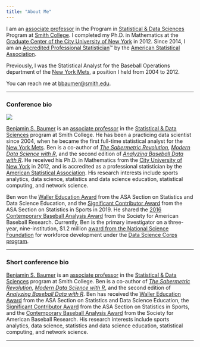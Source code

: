 ```yaml
---
title: "About Me"
---
```


I am an [associate professor](https://www.smith.edu/academics/faculty/ben-baumer) in the Program in [Statistical & Data Sciences](http://www.smith.edu/statistics) Program at [Smith College](http://www.smith.edu). I completed my Ph.D. in Mathematics at the [Graduate Center of the City University of New York](http://gc.cuny.edu) in 2012. Since 2014, I am an [Accredited Professional Statistician](https://www.amstat.org/accreditation/memberlist.cfm)&trade; by the [American Statistical Association](http://www.amstat.org/). 

Previously, I was the Statistical Analyst for the Baseball Operations department of the [New York Mets](http://www.mets.com), a position I held from 2004 to 2012. 

You can reach me at [bbaumer@smith.edu](bbaumer@smith.edu).

---


### Conference bio

::: {.grid}

::: {.g-col-4}

![](gfx/2b1e031.jpg)

:::

::: {.g-col-8}

[Benjamin S. Baumer](http://www.science.smith.edu/~bbaumer) is an [associate professor](https://www.smith.edu/academics/faculty/ben-baumer) in the [Statistical & Data Sciences](http://www.smith.edu/academics/statistics) program at Smith College. He has been a practicing data scientist since 2004, when he became the first full-time statistical analyst for the [New York Mets](http://www.nymets.com/). Ben is a co-author of [*The Sabermetric Revolution*](http://www.upenn.edu/pennpress/book/15168.html), [*Modern Data Science with R*](http://mdsr-book.github.io/index.html), and the second edition of [*Analyzing Baseball Data with R*](https://www.crcpress.com/Analyzing-Baseball-Data-with-R-Second-Edition/Marchi-Albert-Baumer/p/book/9780815353515). He received his Ph.D. in Mathematics from the [City University of New York](http://gc.cuny.edu) in 2012, and is accredited as a professional statistician by the [American Statistical Association](http://www.amstat.org/). His research interests include sports analytics, data science, statistics and data science education, statistical computing, and network science. 

Ben won the [Waller Education Award](https://www.amstat.org/ASA/Your-Career/Awards/Waller-Awards.aspx) from the ASA Section on Statistics and Data Science Education, and the [Significant Contributor Award](https://community.amstat.org/sis/aboutus/honorees) from the ASA Section on Statistics in Sports in 2019. He shared the [2016 Contemporary Baseball Analysis Award](http://sabr.org/latest/baumer-brudnicki-mcmurray-win-2016-sabr-analytics-conference-research-awards) from the Society for American Baseball Research. Currently, Ben is the primary investigator on a three-year, nine-institution, $1.2 million [award from the National Science Foundation](https://www.nsf.gov/awardsearch/showAward?AWD_ID=1924017&HistoricalAwards=false) for workforce development under the [Data Science Corps program](https://www.nsf.gov/funding/pgm_summ.jsp?pims_id=505536). 

:::

:::


---

### Short conference bio

[Benjamin S. Baumer](http://www.science.smith.edu/~bbaumer) is an [associate professor](https://www.smith.edu/academics/faculty/ben-baumer) in the [Statistical & Data Sciences](http://www.smith.edu/academics/statistics) program at Smith College. Ben is a co-author of [*The Sabermetric Revolution*](http://www.upenn.edu/pennpress/book/15168.html), [*Modern Data Science with R*](http://mdsr-book.github.io/index.html), and the second edition of [*Analyzing Baseball Data with R*](https://www.crcpress.com/Analyzing-Baseball-Data-with-R-Second-Edition/Marchi-Albert-Baumer/p/book/9780815353515). 
Ben has received the [Waller Education Award](https://www.amstat.org/ASA/Your-Career/Awards/Waller-Awards.aspx) from the ASA Section on Statistics and Data Science Education, the [Significant Contributor Award](https://community.amstat.org/sis/aboutus/honorees) from the ASA Section on Statistics in Sports, and the [Contemporary Baseball Analysis Award](http://sabr.org/latest/baumer-brudnicki-mcmurray-win-2016-sabr-analytics-conference-research-awards) from the Society for American Baseball Research. 
His research interests include sports analytics, data science, statistics and data science education, statistical computing, and network science. 

---
